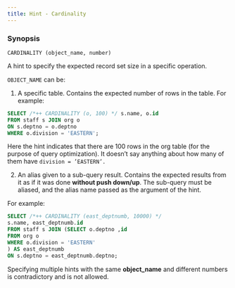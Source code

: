 ```yaml
---
title: Hint - Cardinality
---
```


### Synopsis

`CARDINALITY (object_name, number)`

A hint to specify the expected record set size in a specific operation.

`OBJECT_NAME` can be:

1. A specific table. Contains the expected number of rows in the table. For example:

```sql
SELECT /*++ CARDINALITY (o, 100) */ s.name, o.id
FROM staff s JOIN org o
ON s.deptno = o.deptno
WHERE o.division = 'EASTERN';
```

Here the hint indicates that there are 100 rows in the org table (for the purpose of query optimization). It
doesn’t say anything about how many of them have `division = ’EASTERN’.`

2. An alias given to a sub-query result. Contains the expected results from it as if it was done **without push
down/up**. The sub-query must be aliased, and the alias name passed as the argument of the hint.

For example:

```sql
SELECT /*++ CARDINALITY (east_deptnumb, 10000) */
s.name, east_deptnumb.id
FROM staff s JOIN (SELECT o.deptno ,id
FROM org o
WHERE o.division = 'EASTERN'
) AS east_deptnumb
ON s.deptno = east_deptnumb.deptno;
```

Specifying multiple hints with the same **object_name** and different numbers is contradictory and is not allowed.